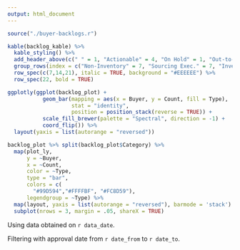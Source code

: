```yaml
---
output: html_document
---
```


```r
source("./buyer-backlogs.r")
```
```r
kable(backlog_kable) %>% 
  kable_styling() %>% 
  add_header_above(c(" " = 1, "Actionable" = 4, "On Hold" = 1, "Out-to-Bid" = 1, " " = 1)) %>% 
  group_rows(index = c("Non-Inventory" = 7, "Sourcing Exec." = 7, "Inventory" = 7, "Total" = 1)) %>% 
  row_spec(c(7,14,21), italic = TRUE, background = "#EEEEEE") %>% 
  row_spec(22, bold = TRUE)
```
<P style="page-break-before: always">
```r
ggplotly(ggplot(backlog_plot) + 
           geom_bar(mapping = aes(x = Buyer, y = Count, fill = Type), 
                    stat = "identity", 
                    position = position_stack(reverse = TRUE)) +
           scale_fill_brewer(palette = "Spectral", direction = -1) +
           coord_flip()) %>%  
  layout(yaxis = list(autorange = "reversed"))

backlog_plot %>% split(backlog_plot$Category) %>%
  map(plot_ly, 
      y = ~Buyer, 
      x = ~Count, 
      color = ~Type, 
      type = "bar", 
      colors = c(
        "#99D594","#FFFFBF", "#FC8D59"),
      legendgroup = ~Type) %>% 
  map(layout, yaxis = list(autorange = "reversed"), barmode = 'stack') %>% 
  subplot(nrows = 3, margin = .05, shareX = TRUE)
```

Using data obtained on `r data_date`.

Filtering with approval date from `r date_from` to `r date_to`.